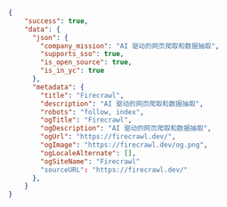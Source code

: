 ```json JSON
{
    "success": true,
    "data": {
      "json": {
        "company_mission": "AI 驱动的网页爬取和数据抽取",
        "supports_sso": true,
        "is_open_source": true,
        "is_in_yc": true
      },
      "metadata": {
        "title": "Firecrawl",
        "description": "AI 驱动的网页爬取和数据抽取",
        "robots": "follow, index",
        "ogTitle": "Firecrawl",
        "ogDescription": "AI 驱动的网页爬取和数据抽取",
        "ogUrl": "https://firecrawl.dev/",
        "ogImage": "https://firecrawl.dev/og.png",
        "ogLocaleAlternate": [],
        "ogSiteName": "Firecrawl"
        "sourceURL": "https://firecrawl.dev/"
      },
    }
}
```
